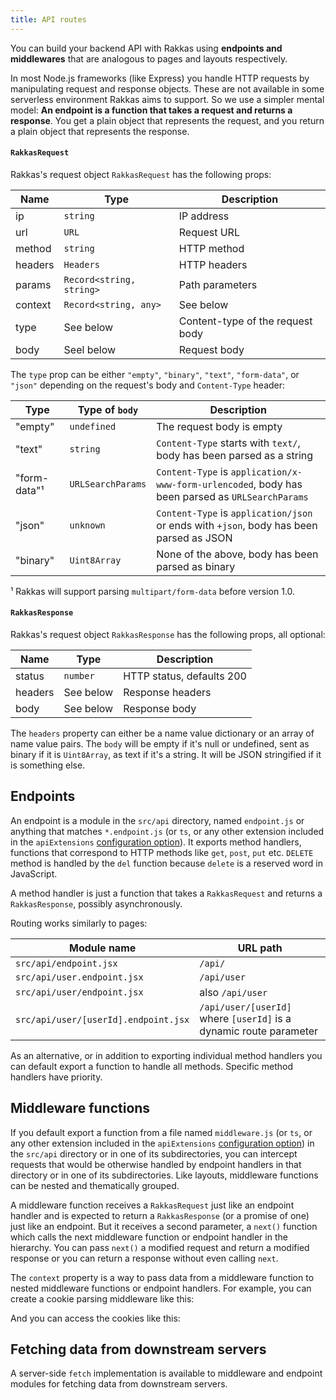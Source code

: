 ```yaml
---
title: API routes
---
```



You can build your backend API with Rakkas using **endpoints and middlewares** that are analogous to pages and layouts respectively.

In most Node.js frameworks (like Express) you handle HTTP requests by manipulating request and response objects. These are not available in some serverless environment Rakkas aims to support. So we use a simpler mental model: **An endpoint is a function that takes a request and returns a response**. You get a plain object that represents the request, and you return a plain object that represents the response.

#### `RakkasRequest`

Rakkas's request object `RakkasRequest` has the following props:

| Name    | Type                     | Description                      |
| ------- | ------------------------ | -------------------------------- |
| ip      | `string`                 | IP address                       |
| url     | `URL`                    | Request URL                      |
| method  | `string`                 | HTTP method                      |
| headers | `Headers`                | HTTP headers                     |
| params  | `Record<string, string>` | Path parameters                  |
| context | `Record<string, any>`    | See below                        |
| type    | See below                | Content-type of the request body |
| body    | Seel below               | Request body                     |

The `type` prop can be either `"empty"`, `"binary"`, `"text"`, `"form-data"`, or `"json"` depending on the request's body and `Content-Type` header:

| Type         | Type of `body`    | Description                                                                                      |
| ------------ | ----------------- | ------------------------------------------------------------------------------------------------ |
| "empty"      | `undefined`       | The request body is empty                                                                        |
| "text"       | `string`          | `Content-Type` starts with `text/`, body has been parsed as a string                             |
| "form-data"¹ | `URLSearchParams` | `Content-Type` is `application/x-www-form-urlencoded`, body has been parsed as `URLSearchParams` |
| "json"       | `unknown`         | `Content-Type` is `application/json` or ends with `+json`, body has been parsed as JSON          |
| "binary"     | `Uint8Array`      | None of the above, body has been parsed as binary                                                |

¹ Rakkas will support parsing `multipart/form-data` before version 1.0.

#### `RakkasResponse`

Rakkas's request object `RakkasResponse` has the following props, all optional:

| Name    | Type      | Description               |
| ------- | --------- | ------------------------- |
| status  | `number`  | HTTP status, defaults 200 |
| headers | See below | Response headers          |
| body    | See below | Response body             |

The `headers` property can either be a name value dictionary or an array of name value pairs. The `body` will be empty if it's null or undefined, sent as binary if it is `Uint8Array`, as text if it's a string. It will be JSON stringified if it is something else.

## Endpoints

An endpoint is a module in the `src/api` directory, named `endpoint.js` or anything that matches `*.endpoint.js` (or `ts`, or any other extension included in the `apiExtensions` [configuration option](./configuration-options)). It exports method handlers, functions that correspond to HTTP methods like `get`, `post`, `put` etc. `DELETE` method is handled by the `del` function because `delete` is a reserved word in JavaScript.

A method handler is just a function that takes a `RakkasRequest` and returns a `RakkasResponse`, possibly asynchronously.

Routing works similarly to pages:

| Module name                          | URL path                                                           |
| ------------------------------------ | ------------------------------------------------------------------ |
| `src/api/endpoint.jsx`               | `/api/`                                                            |
| `src/api/user.endpoint.jsx`          | `/api/user`                                                        |
| `src/api/user/endpoint.jsx`          | also `/api/user`                                                   |
| `src/api/user/[userId].endpoint.jsx` | `/api/user/[userId]` where `[userId]` is a dynamic route parameter |

As an alternative, or in addition to exporting individual method handlers you can default export a function to handle all methods. Specific method handlers have priority.

## Middleware functions

If you default export a function from a file named `middleware.js` (or `ts`, or any other extension included in the `apiExtensions` [configuration option](./configuration-options)) in the `src/api` directory or in one of its subdirectories, you can intercept requests that would be otherwise handled by endpoint handlers in that directory or in one of its subdirectories. Like layouts, middleware functions can be nested and thematically grouped.

A middleware function receives a `RakkasRequest` just like an endpoint handler and is expected to return a `RakkasResponse` (or a promise of one) just like an endpoint. But it receives a second parameter, a `next()` function which calls the next middleware function or endpoint handler in the hierarchy. You can pass `next()` a modified request and return a modified response or you can return a response without even calling `next`.

The `context` property is a way to pass data from a middleware function to nested middleware functions or endpoint handlers. For example, you can create a cookie parsing middleware like this:


<SampleViewer code={middlewareExample} />

And you can access the cookies like this:


<SampleViewer code={endpointExample} />

## Fetching data from downstream servers

A server-side `fetch` implementation is available to middleware and endpoint modules for fetching data from downstream servers.
